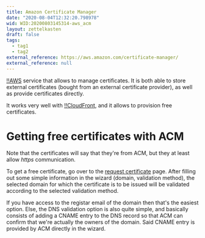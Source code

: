 ```yaml
---
title: Amazon Certificate Manager
date: "2020-08-04T12:32:20.798978"
wid: WID:20200803145314-aws_acm
layout: zettelkasten
draft: false
tags:
  - tag1
  - tag2
external_reference: https://aws.amazon.com/certificate-manager/
external_reference: null
---
```


[!!AWS](WID:20200803144816-aws) service that allows to manage
certificates. It is both able to store external certificates (bought
from an external certificate provider), as well as provide certificates
directly.

It works very well with [!!CloudFront](WID:20200803144648-cloudfront),
and it allows to provision free certificates.

Getting free certificates with ACM
==================================

Note that the certificates will say that they\'re from ACM, but they at
least allow *https* communication.

To get a free certificate, go over to the [request
certificate](https://console.aws.amazon.com/acm/home?region=us-east-1#/wizard/)
page. After filling out some simple information in the wizard (domain,
validation method), the selected domain for which the certificate is to
be issued will be validated according to the selected validation method.

If you have access to the registar email of the domain then that\'s the
easiest option. Else, the DNS validation option is also quite simple,
and basically consists of adding a CNAME entry to the DNS record so that
ACM can confirm that we\'re actually the owners of the domain. Said
CNAME entry is provided by ACM directly in the wizard.
